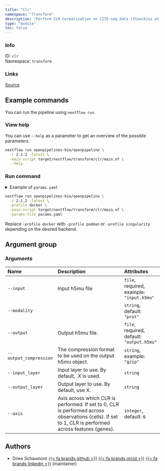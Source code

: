 ```yaml
---
title: "Clr"
namespace: "Transform"
description: "Perform CLR normalization on CITE-seq data (Stoeckius et al., 2017)"
type: "module"
toc: false
---
```


::: {.column-margin}

### Info

ID: `clr`  
Namespace: `transform`

### Links
[Source](https://github.com/openpipelines-bio/openpipeline/blob/2.1.2/src/transform/clr/config.vsh.yaml){.btn-action .btn-sm .btn-info .btn role="button"}

:::



## Example commands

You can run the pipeline using `nextflow run`.

### View help

You can use `--help` as a parameter to get an overview of the possible parameters.

```bash
nextflow run openpipelines-bio/openpipeline \
  -r 2.1.2 -latest \
  -main-script target/nextflow/transform/clr/main.nf \
  --help
```

### Run command

<details>
<summary>Example of `params.yaml`</summary>
```yaml
# Arguments
input: # please fill in - example: "input.h5mu"
modality: "prot"
# output: "output.h5mu"
# output_compression: "gzip"
# input_layer: "foo"
# output_layer: "foo"
axis: 0

# Nextflow input-output arguments
publish_dir: # please fill in - example: "output/"
# param_list: "my_params.yaml"
```
</details>

```bash
nextflow run openpipelines-bio/openpipeline \
  -r 2.1.2 -latest \
  -profile docker \
  -main-script target/nextflow/transform/clr/main.nf \
  -params-file params.yaml
```

:::{.callout-note}
Replace `-profile docker` with `-profile podman` or `-profile singularity` depending on the desired backend.
:::

## Argument group

### Arguments

|Name                   |Description                                                                                                                                           |Attributes                                 |
|:----------|:--------------------------------------------------|:--------------------|
|`--input`              |Input h5mu file                                                                                                                                       |`file`, required, example: `"input.h5mu"`  |
|`--modality`           |                                                                                                                                                      |`string`, default: `"prot"`                |
|`--output`             |Output h5mu file.                                                                                                                                     |`file`, required, default: `"output.h5mu"` |
|`--output_compression` |The compression format to be used on the output h5mu object.                                                                                          |`string`, example: `"gzip"`                |
|`--input_layer`        |Input layer to use. By default, .X is used.                                                                                                           |`string`                                   |
|`--output_layer`       |Output layer to use. By default, use X.                                                                                                               |`string`                                   |
|`--axis`               |Axis across which CLR is performed. If set to 0, CLR is performed across observations (cells). If set to 1, CLR is performed across features (genes). |`integer`, default: `0`                    |

## Authors


  * Dries Schaumont [{{< fa brands github >}}](https://github.com/DriesSchaumont) [{{< fa brands orcid >}}](https://orcid.org/0000-0002-4389-0440) [{{< fa brands linkedin >}}](https://linkedin.com/in/dries-schaumont) (maintainer)

